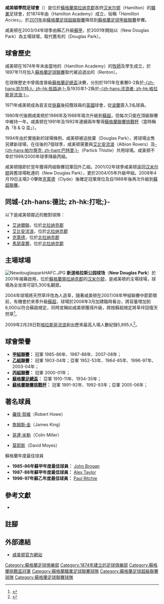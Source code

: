{{noteTA|G1=SPL|G2=足球|G3=UEFA
|T=zh-hans:汉密尔顿学院足球俱乐部;zh-hk:咸美頓學院足球會;zh-tw:漢密爾頓學院足球俱樂部;
|1=zh-hans:汉密尔顿学院足球俱乐部;zh-hk:咸美頓學院足球會;zh-tw:漢密爾頓學院足球俱樂部;
|2=zh-hans:汉密尔顿学院;zh-hk:咸美頓學院;zh-tw:漢密爾頓學院;
|3=zh:咸美顿;zh-hans:汉密尔顿;zh-hk:咸美頓;zh-tw:漢密爾頓;
}}
{{Football club infobox
| clubname    = 咸美頓<br />''Hamilton Academical''
| image       = [[File:Hamilton_academical_fc.png|180px]]
| fullname    = 咸美頓學院足球會<br />Hamilton Academical<br> Football Club
| nickname    = ''The Accies''
| founded     = 1874年
| ground      = {{tsl|en|New Douglas Park|新道格拉斯公园球场}}<br />（New Douglas Park）
| city        = [[南拉纳克郡|南拉纳克郡]]、[[汉米尔顿|汉米尔顿]]
| capacity    = 6,018<ref name="capacity">{{cite web |url=http://spfl.co.uk/clubs/hamilton/ |title=Hamilton Academical Football Club |publisher=Scottish Professional Football League |accessdate=11 November 2013 |archive-url=https://web.archive.org/web/20131016083122/http://spfl.co.uk/clubs/hamilton/ |archive-date=2013-10-16 |dead-url=yes }}</ref>
| chairman    = Allan Maitland
| manager     = [[Brian_Rice|Brian Rice]]
| league      = [[蘇格蘭足球冠軍聯賽|蘇格蘭足球冠軍聯賽]]
| season      = 2021–22
| position    = 蘇冠，第 6 位
| website     = http://www.hamiltonacciesfc.co.uk/
<!-- 主場球衣 -->
| pattern_la1 = 
| pattern_b1  = _hamilton1819h
| pattern_ra1 = 
| pattern_sh1 = _irn1819h
| pattern_so1 = _color_3_stripes_red
| leftarm1    = FFFFFF
| body1       = FF0000
| rightarm1   = FFFFFF
| shorts1     = FFFFFF
| socks1      = FFFFFF
<!-- 客场球衣 -->
| pattern_la2 = _green_shoulders
| pattern_b2  = _greenshoulders
| pattern_ra2 = _green_shoulders
| pattern_sh2 = _greensides
| pattern_so2 = _3_stripes_green
| body2       = 191970
| rightarm2   = 191970
| leftarm2    = 191970
| shorts2     = 191970
| socks2      = 191970
}}

'''咸美頓學院足球會'''（{{lang-en|Hamilton Academical F.C.}}）是位於[[蘇格蘭|蘇格蘭]][[南拉纳克郡|南拉纳克郡]]首府[[汉米尔顿|汉米尔顿]]（Hamilton）的[[職業|職業]]足球會，於1874年由{{tsl|en|Hamilton Academy|咸美顿学院}}（Hamilton Academy）成立，俗稱「''Hamilton Accies''」，於[[2010年至2011年蘇格蘭足球超級聯賽|2011年]]由[[蘇格蘭足球超級聯賽|蘇格蘭足球超級聯賽]]降班到[[蘇格蘭足球甲級聯賽|蘇格蘭足球甲級聯賽]]參賽。

咸美顿在2003/04年球季由蘇乙升級[[蘇格蘭甲組足球聯賽|蘇甲]]，於2001年開始以{{tsl|en|New Douglas Park|新道格拉斯公园球场}}（New Douglas Park）為主場球場，取代舊有的{{tsl|en|Douglas Park|道格拉斯公园球场}}（Douglas Park）。

== 球會歷史 ==
咸美顿在1874年年末由當地的{{tsl|en|Hamilton Academy|咸美顿学院}}（Hamilton Academy）的[[牧師|牧師]]及學生成立，於1897年11月加入[[蘇格蘭足球聯賽|蘇格蘭足球聯賽]]取代被迫退出的{{tsl|en|Renton F.C.||蘭頓}}（Renton）。

在球隊歷史中曾兩度晉級[[蘇格蘭足總盃|蘇格蘭足總盃]]決賽，分別於1911年在重賽0-2負於[[凯尔特人足球俱乐部|-{zh-hans:凯尔特人; zh-hk:些路迪;}-]]及1935年1-2負於[[流浪者足球俱乐部|-{zh-hans:流浪者; zh-hk:格拉斯哥流浪;}-]]。
 
1971年咸美顿成為首支從[[铁幕|铁幕]]後招攬球員的[[英國|英國]]球會，從[[波蘭|波蘭]]簽入3名球員。

1980年代後期咸美顿於1986年及1988年兩次升級到[[蘇格蘭足球超級聯賽|蘇超]]，但每次只能在頂級聯賽中維持一年。咸美顿在1991年及1992年連續兩年奪得[[蘇格蘭聯賽挑戰杯|蘇格蘭聯賽挑戰杯]]（當時稱為「B & Q 盃」）。

1994年由於實施新的球場條例，咸美顿被迫放棄{{tsl|en|Douglas Park|道格拉斯公园球场}}（Douglas Park），將球場出售另建新球場，在往後的7個球季，咸美顿需要與[[阿爾比恩流浪者足球會|艾比安流浪]]（Albion Rovers）及[[帕尔蒂克足球俱乐部|-{zh-hans:帕尔蒂克; zh-hant:巴特里;}-]]（Partick Thistle）共用球場。咸美顿不幸於1999/2000年球季降級丙組。

咸美顿隨即於翌年獲得丙組聯賽冠軍回升乙組。2001/02年球季咸美顿返回[[汉米尔顿|汉米尔顿]]與舊球場毗連的{{tsl|en|New Douglas Park|新道格拉斯公园球场}}（New Douglas Park），更於2004/05年升級甲組。2008年4月19日主場2-0擊敗[[克莱德足球俱乐部|克萊德]]（Clyde）後確定冠軍席位及自1988年後再次升級到[[蘇格蘭足球超級聯賽|蘇超聯賽]]。

== 同城-{zh-hans:德比; zh-hk:打吡;}- ==
以下是咸美顿鄰近的敵對球隊：
* [[艾爾聯足球會|艾迪爾聯]]，位於[[北拉纳克郡|北拉纳克郡]]
* [[阿爾比恩流浪者足球會|艾比安流浪]]，位於[[北拉纳克郡|北拉纳克郡]]
* [[克莱德足球俱乐部|克萊德]]，位於[[北拉纳克郡|北拉纳克郡]]
* [[马瑟韦尔足球俱乐部|馬瑟韋爾]]，位於[[北拉纳克郡|北拉纳克郡]]

== 主場球場 ==
[[File:NewdouglasparkHAFC.JPG|thumb]]
'''新道格拉斯公园球场'''（'''New Douglas Park'''）於2001年揭幕啟用，位於[[蘇格蘭|蘇格蘭]][[南拉纳克郡|南拉纳克郡]]的[[汉米尔顿|汉米尔顿]]，是咸美顿的主場球場，球場為全坐席可容5,300名觀眾。

2004年球場將天然草坪改為人造草，隨著咸美顿在2007/08年甲組聯賽中節節領前，有機會於來季升級[[蘇格蘭足球超級聯賽|蘇超]]，球場於2008年3月加建臨時看台，將容量增加到6,000以符合蘇超規定，同時宣稱如咸美顿獲得升級，將按蘇超規定將草坪回復天然草<ref>{{Cite web |url=http://news.bbc.co.uk/sport2/hi/football/teams/h/hamilton_academical/7287612.stm |title=Accies ditch plastic pitch plans |accessdate=2008-06-13 |archive-date=2019-08-12 |archive-url=https://web.archive.org/web/20190812001457/http://news.bbc.co.uk/sport2/hi/football/teams/h/hamilton_academical/7287612.stm |dead-url=no }}</ref>。

2009年2月28日對[[流浪者足球俱乐部|格拉斯哥流浪]]創出歷來最高入場人數紀錄5,895人<ref>{{cite news |language=en |url=http://news.bbc.co.uk/sport2/hi/football/scot_prem/7913907.stm |title=Hamilton Accies 0-1 Rangers |publisher=[[BBC|BBC]] Sport |date=2009-02-28 |accessdate=2009-12-02 |archive-date=2020-09-04 |archive-url=https://web.archive.org/web/20200904102620/http://news.bbc.co.uk/sport2/hi/football/scot_prem/7913907.stm |dead-url=no }}</ref>。

== 球會榮譽 ==
* '''[[蘇格蘭甲組足球聯賽|甲組聯賽]]：''' 冠軍 1985-86年、1987-88年、2007-08年；
* '''[[蘇格蘭乙組足球聯賽|乙組聯賽]]：''' 冠軍 1903-04年；亞軍 1952-53年、1964-65年、1996-97年、2003-04年；
* '''[[蘇格蘭丙組足球聯賽|丙組聯賽]]：''' 冠軍 2000-01年；
* '''[[蘇格蘭足總盃|蘇格蘭足總盃]]：''' 亞軍 1910-11年、1934-35年；
* '''[[蘇格蘭聯賽挑戰杯|蘇格蘭聯賽挑戰杯]]：''' 冠軍 1991-92年、1992-93年；亞軍 2005-06年；

== 著名球員 ==
* {{flagicon|Scotland}} [[Robert_Howe_(footballer|羅拔·賀維]]（Robert Howe）
* {{flagicon|Scotland}} [[James_King_(footballer)|詹姆斯·金]]（James King）
* {{flagicon|Canada}} [[Colin_Miller_(footballer)|哥連·米勒]]（Colin Miller）
* {{flagicon|Scotland}} [[大衛·莫耶斯|莫耶斯]]（David Moyes）

;蘇格蘭年度最佳球員
* '''1985-86年蘇甲年度最佳球員：''' [[John_Brogan|John Brogan]]
* '''1987-88年蘇甲年度最佳球員：''' [[Alex_Taylor_(footballer)|Alex Taylor]]
* '''1996-97年蘇乙年度最佳球員：''' [[Paul_M._Ritchie|Paul Ritchie]]

== 參考文獻 ==
* {{cite book | title=Hamilton Academical Who's Who: 1946/47-1996/97 | author=Peter McLeish | publisher=Soccerdata |isbn=1-899468-80-3 | year = 1997年}}

== 註腳 ==
{{Reflist}}

== 外部連結 ==
* [https://web.archive.org/web/20080417001705/http://www.acciesfc.co.uk/home/ 咸美顿官方網站]

{{蘇格蘭足球超級聯賽}}

{{DEFAULTSORT:Hamilton Academical F.C.}}
[[Category:蘇格蘭足球俱樂部|Category:蘇格蘭足球俱樂部]]
[[Category:1874年建立的足球俱樂部|Category:1874年建立的足球俱樂部]]
[[Category:蘇格蘭挑戰盃冠軍|Category:蘇格蘭挑戰盃冠軍]]
[[Category:蘇格蘭職業足球聯賽球隊|Category:蘇格蘭職業足球聯賽球隊]]
[[Category:蘇格蘭足球超級聯賽球隊|Category:蘇格蘭足球超級聯賽球隊]]
[[Category:蘇格蘭足球聯賽球隊|Category:蘇格蘭足球聯賽球隊]]